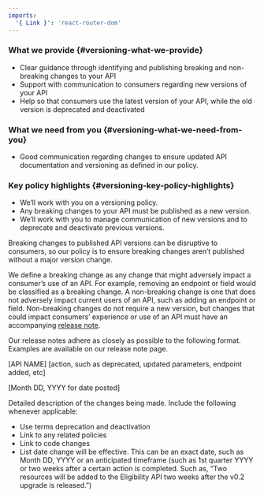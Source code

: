 ```yaml
---
imports:
  '{ Link }': 'react-router-dom'
---
```


<div className="feature" role="region" aria-label="Versioning Expectations">

### What we provide {#versioning-what-we-provide}

- Clear guidance through identifying and publishing breaking and non-breaking changes to your API
- Support with communication to consumers regarding new versions of your API
- Help so that consumers use the latest version of your API, while the old version is deprecated and deactivated

### What we need from you {#versioning-what-we-need-from-you}

- Good communication regarding changes to ensure updated API documentation and versioning as defined in our policy.

### Key policy highlights {#versioning-key-policy-highlights}

- We’ll work with you on a versioning policy.
- Any breaking changes to your API must be published as a new version.
- We’ll work with you to manage communication of new versions and to deprecate and deactivate previous versions.

</div>

Breaking changes to published API versions can be disruptive to consumers, so our policy is to ensure breaking changes aren’t published without a major version change.

We define a breaking change as any change that might adversely impact a consumer’s use of an API. For example, removing an endpoint or field would be classified as a breaking change. A non-breaking change is one that does not adversely impact current users of an API, such as adding an endpoint or field. Non-breaking changes do not require a new version, but changes that could impact consumers’ experience or use of an API must have an accompanying [release note](https://developer.va.gov/release-notes).

Our release notes adhere as closely as possible to the following format. Examples are available on our <Link to="/release-notes">release note page</Link>.

\[API NAME\] \[action, such as deprecated, updated parameters, endpoint added, etc\]

\[Month DD, YYYY for date posted\]

Detailed description of the changes being made. Include the following whenever applicable:

- Use terms deprecation and deactivation
- Link to any related policies
- Link to code changes
- List date change will be effective. This can be an exact date, such as Month DD, YYYY or an anticipated timeframe (such as 1st quarter YYYY or two weeks after a certain action is completed. Such as, “Two resources will be added to the Eligibility API two weeks after the v0.2 upgrade is released.”)
